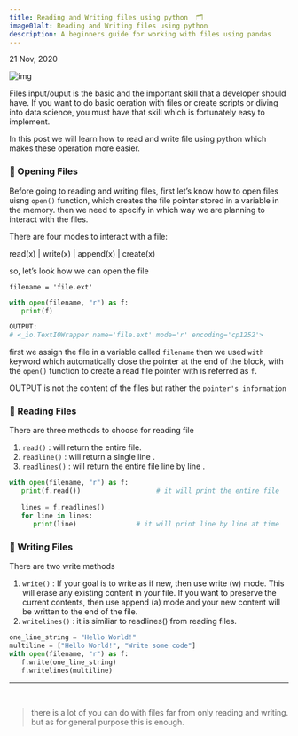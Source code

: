 ```yaml
---
title: Reading and Writing files using python  🗂 
image01alt: Reading and Writing files using python
description: A beginners guide for working with files using pandas
---
```


21 Nov, 2020

![img](https://i.imgur.com/NzMM2W9.png)

Files input/ouput is the basic and the important skill that a developer should have. If you want to do basic oeration with files or create scripts or diving into data
science, you must have that skill which is fortunately easy to implement.

In this post we will learn how to read and write file using python which makes these operation more easier.


### 📖 Opening Files

Before going to reading and writing files, first let’s know how to open files uisng `open()` function, which creates the file pointer stored in a variable in the memory.
 then we need to specify in which way we are planning to interact with the files.

There are four modes to interact with a file:

read(x) | write(x) | append(x) | create(x)

so, let’s look how we can open the file

`filename = 'file.ext'`

```python highlight={4-5} title=python
with open(filename, "r") as f:
   print(f)

OUTPUT:
# <_io.TextIOWrapper name='file.ext' mode='r' encoding='cp1252'>
```

first we assign the file in a variable called `filename` then we used `with` keyword which automatically close the pointer at the end of the block, with the `open()` function
to create a read file pointer with is referred as `f`.

OUTPUT is not the content of the files but rather the `pointer's information`


### 📄 Reading Files

There are three methods to choose for reading file


1. `read()` : will return the entire file.
2. `readline()` : will return a single line .
3. `readlines()` : will return the entire file line by line .

```python title=python
with open(filename, "r") as f:
   print(f.read())                   # it will print the entire file
  
   lines = f.readlines()
   for line in lines:
      print(line)               # it will print line by line at time
```

### 📝 Writing Files

There are two write methods

1. `write()` : If your goal is to write as if new, then use write (w) mode. This will erase any existing content in your file. If you want to preserve the current contents, then use 
append (a) mode and your new content will be written to the end of the file.
2. `writelines()` : it is similiar to readlines() from reading files.


```python title=python
one_line_string = "Hello World!"
multiline = ["Hello World!", "Write some code"]
with open(filename, "r") as f:
   f.write(one_line_string)
   f.writelines(multiline)

```

---
<br />

> there is a lot of you can do with files far from only reading and writing. but as for general purpose this is enough.
